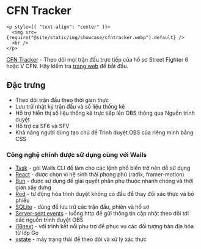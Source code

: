 # CFN Tracker

```mdx-code-block
<p style={{ "text-align": "center" }}>
  <img src={require("@site/static/img/showcase/cfntracker.webp").default} />
  <br />
</p>
```

[CFN Tracker](https://github.com/williamsjokvist/cfn-tracker) - Theo dõi mọi
trận đấu trực tiếp của hồ sơ Street Fighter 6 hoặc V CFN. Hãy kiểm tra
[trang web](https://cfn.williamsjokvist.se/) để bắt đầu.

## Đặc trưng

- Theo dõi trận đấu theo thời gian thực
- Lưu trữ nhật ký trận đấu và số liệu thống kê
- Hỗ trợ hiển thị số liệu thống kê trực tiếp lên OBS thông qua Nguồn trình duyệt
- Hỗ trợ cả SF6 và SFV
- Khả năng người dùng tạo chủ đề Trình duyệt OBS của riêng mình bằng CSS

### Công nghệ chính được sử dụng cùng với Wails

- [Task](https://github.com/go-task/task) - gói Wails CLI để làm cho các lệnh
  phổ biến trở nên dễ sử dụng
- [React](https://github.com/facebook/react) - được chọn vì hệ sinh thái phong
  phú (radix, framer-motion)
- [Bun](https://github.com/oven-sh/bun) - được sử dụng để giải quyết phần phụ
  thuộc nhanh chóng và thời gian xây dựng
- [Rod](https://github.com/go-rod/rod) - tự động hóa trình duyệt không có đầu để
  thay đổi xác thực và bỏ phiếu
- [SQLite](https://github.com/mattn/go-sqlite3) - dùng để lưu trữ các trận đấu,
  phiên và hồ sơ
- [Server-sent events](https://developer.mozilla.org/en-US/docs/Web/API/Server-sent_events) -
  luồng http để gửi thông tin cập nhật theo dõi tới các nguồn trình duyệt OBS
- [i18next](https://github.com/i18next/) - với trình kết nối phụ trợ để phục vụ
  các đối tượng bản địa hóa từ lớp Go
- [xstate](https://github.com/statelyai/xstate) - máy trạng thái để theo dõi và
  xử lý xác thực
